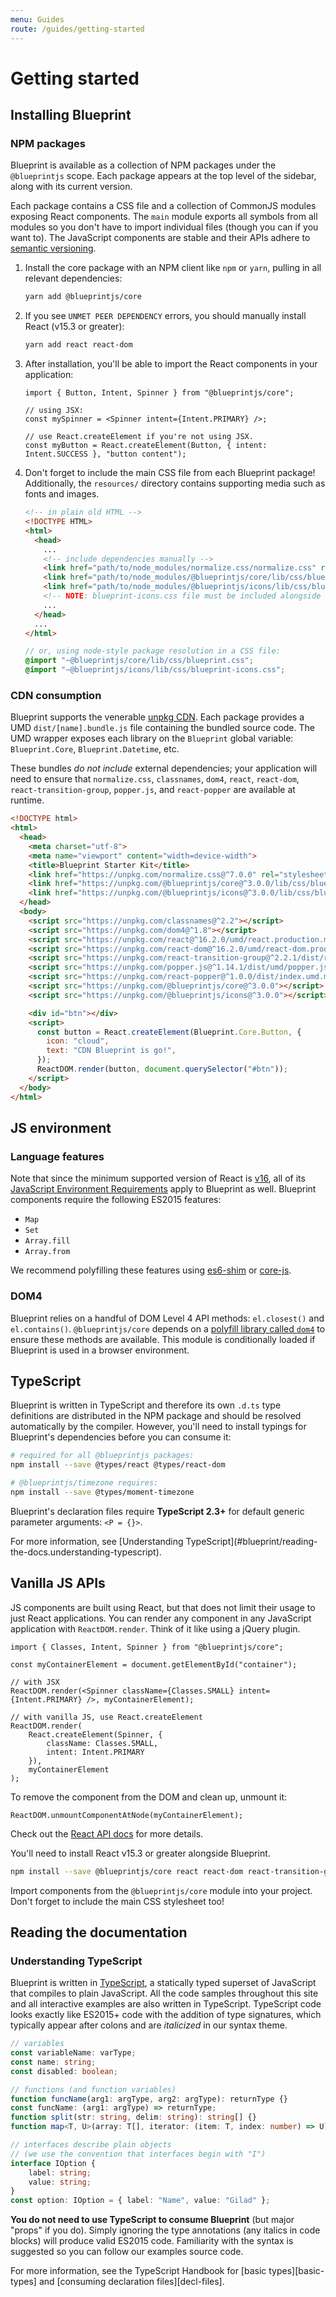 ```yaml
---
menu: Guides
route: /guides/getting-started
---
```



# Getting started

## Installing Blueprint

### NPM packages

Blueprint is available as a collection of NPM packages under the `@blueprintjs` scope.
Each package appears at the top level of the sidebar, along with its current version.

Each package contains a CSS file and a collection of CommonJS modules exposing React components.
The `main` module exports all symbols from all modules so you don't have to import individual files
(though you can if you want to). The JavaScript components are stable and their APIs adhere to
[semantic versioning](http://semver.org/).

1.  Install the core package with an NPM client like `npm` or `yarn`, pulling in all relevant
    dependencies:

    ```sh
    yarn add @blueprintjs/core
    ```

1.  If you see `UNMET PEER DEPENDENCY` errors, you should manually install React (v15.3 or greater):

    ```sh
    yarn add react react-dom
    ```

1.  After installation, you'll be able to import the React components in your application:

    ```tsx
    import { Button, Intent, Spinner } from "@blueprintjs/core";

    // using JSX:
    const mySpinner = <Spinner intent={Intent.PRIMARY} />;

    // use React.createElement if you're not using JSX.
    const myButton = React.createElement(Button, { intent: Intent.SUCCESS }, "button content");
    ```

1.  Don't forget to include the main CSS file from each Blueprint package! Additionally, the
    `resources/` directory contains supporting media such as fonts and images.

    ```html
    <!-- in plain old HTML -->
    <!DOCTYPE HTML>
    <html>
      <head>
        ...
        <!-- include dependencies manually -->
        <link href="path/to/node_modules/normalize.css/normalize.css" rel="stylesheet" />
        <link href="path/to/node_modules/@blueprintjs/core/lib/css/blueprint.css" rel="stylesheet" />
        <link href="path/to/node_modules/@blueprintjs/icons/lib/css/blueprint-icons.css" rel="stylesheet" />
        <!-- NOTE: blueprint-icons.css file must be included alongside blueprint.css! -->
        ...
      </head>
      ...
    </html>
    ```

    ```css.scss
    // or, using node-style package resolution in a CSS file:
    @import "~@blueprintjs/core/lib/css/blueprint.css";
    @import "~@blueprintjs/icons/lib/css/blueprint-icons.css";
    ```

### CDN consumption

Blueprint supports the venerable [unpkg CDN](https://unpkg.com). Each package provides a UMD
`dist/[name].bundle.js` file containing the bundled source code. The UMD wrapper exposes each
library on the `Blueprint` global variable: `Blueprint.Core`, `Blueprint.Datetime`, etc.

These bundles _do not include_ external dependencies; your application will need to ensure that
`normalize.css`, `classnames`, `dom4`, `react`, `react-dom`, `react-transition-group`, `popper.js`, and
`react-popper` are available at runtime.

```html
<!DOCTYPE html>
<html>
  <head>
    <meta charset="utf-8">
    <meta name="viewport" content="width=device-width">
    <title>Blueprint Starter Kit</title>
    <link href="https://unpkg.com/normalize.css@^7.0.0" rel="stylesheet" />
    <link href="https://unpkg.com/@blueprintjs/core@^3.0.0/lib/css/blueprint.css" rel="stylesheet" />
    <link href="https://unpkg.com/@blueprintjs/icons@^3.0.0/lib/css/blueprint-icons.css" rel="stylesheet" />
  </head>
  <body>
    <script src="https://unpkg.com/classnames@^2.2"></script>
    <script src="https://unpkg.com/dom4@^1.8"></script>
    <script src="https://unpkg.com/react@^16.2.0/umd/react.production.min.js"></script>
    <script src="https://unpkg.com/react-dom@^16.2.0/umd/react-dom.production.min.js"></script>
    <script src="https://unpkg.com/react-transition-group@^2.2.1/dist/react-transition-group.min.js"></script>
    <script src="https://unpkg.com/popper.js@^1.14.1/dist/umd/popper.js"></script>
    <script src="https://unpkg.com/react-popper@^1.0.0/dist/index.umd.min.js"></script>
    <script src="https://unpkg.com/@blueprintjs/core@^3.0.0"></script>
    <script src="https://unpkg.com/@blueprintjs/icons@^3.0.0"></script>

    <div id="btn"></div>
    <script>
      const button = React.createElement(Blueprint.Core.Button, {
        icon: "cloud",
        text: "CDN Blueprint is go!",
      });
      ReactDOM.render(button, document.querySelector("#btn"));
    </script>
  </body>
</html>
```

## JS environment

### Language features

Note that since the minimum supported version of React is [v16](https://reactjs.org/blog/2017/09/26/react-v16.0.html),
all of its [JavaScript Environment Requirements](https://reactjs.org/docs/javascript-environment-requirements.html) apply to
Blueprint as well. Blueprint components require the following ES2015 features:

-   `Map`
-   `Set`
-   `Array.fill`
-   `Array.from`

We recommend polyfilling these features using [es6-shim](https://github.com/paulmillr/es6-shim) or
[core-js](https://github.com/zloirock/core-js).

### DOM4

Blueprint relies on a handful of DOM Level 4 API methods: `el.closest()` and `el.contains()`.
`@blueprintjs/core` depends on a [polyfill library called `dom4`](https://webreflection.github.io/dom4/) to ensure
these methods are available. This module is conditionally loaded if Blueprint is used in a browser environment.

## TypeScript

Blueprint is written in TypeScript and therefore its own `.d.ts` type definitions are distributed in
the NPM package and should be resolved automatically by the compiler. However, you'll need to
install typings for Blueprint's dependencies before you can consume it:

```sh
# required for all @blueprintjs packages:
npm install --save @types/react @types/react-dom

# @blueprintjs/timezone requires:
npm install --save @types/moment-timezone
```

Blueprint's declaration files require **TypeScript 2.3+** for default generic parameter arguments: `<P = {}>`.

<Callout intent="primary">
  For more information, see [Understanding TypeScript](#blueprint/reading-the-docs.understanding-typescript).
</Callout>

## Vanilla JS APIs

JS components are built using React, but that does not limit their usage to just React applications.
You can render any component in any JavaScript application with `ReactDOM.render`. Think of it like
using a jQuery plugin.

```tsx
import { Classes, Intent, Spinner } from "@blueprintjs/core";

const myContainerElement = document.getElementById("container");

// with JSX
ReactDOM.render(<Spinner className={Classes.SMALL} intent={Intent.PRIMARY} />, myContainerElement);

// with vanilla JS, use React.createElement
ReactDOM.render(
    React.createElement(Spinner, {
        className: Classes.SMALL,
        intent: Intent.PRIMARY
    }),
    myContainerElement
);
```

To remove the component from the DOM and clean up, unmount it:

```tsx
ReactDOM.unmountComponentAtNode(myContainerElement);
```

Check out the [React API docs](https://facebook.github.io/react/docs/react-api.html) for more details.

You'll need to install React v15.3 or greater alongside Blueprint.

```sh
npm install --save @blueprintjs/core react react-dom react-transition-group
```

Import components from the `@blueprintjs/core` module into your project.
Don't forget to include the main CSS stylesheet too!

## Reading the documentation

### Understanding TypeScript

Blueprint is written in [TypeScript](https://www.typescriptlang.org/), a statically typed superset
of JavaScript that compiles to plain JavaScript. All the code samples throughout this site and
all interactive examples are also written in TypeScript. TypeScript code looks exactly like ES2015+
code with the addition of type signatures, which typically appear after colons and are _italicized_
in our syntax theme.

```ts
// variables
const variableName: varType;
const name: string;
const disabled: boolean;

// functions (and function variables)
function funcName(arg1: argType, arg2: argType): returnType {}
const funcName: (arg1: argType) => returnType;
function split(str: string, delim: string): string[] {}
function map<T, U>(array: T[], iterator: (item: T, index: number) => U): U[];

// interfaces describe plain objects
// (we use the convention that interfaces begin with "I")
interface IOption {
    label: string;
    value: string;
}
const option: IOption = { label: "Name", value: "Gilad" };
```

**You do not need to use TypeScript to consume Blueprint** (but major "props" if you do).
Simply ignoring the type annotations (any italics in code blocks) will produce valid ES2015 code.
Familiarity with the syntax is suggested so you can follow our examples source code.

<Callout intent="primary">
  For more information, see the TypeScript Handbook for [basic types][basic-types]
  and [consuming declaration files][decl-files].
</Callout>

[basic-types]: https://www.typescriptlang.org/docs/handbook/basic-types.html
[decl-files]: https://www.typescriptlang.org/docs/handbook/declaration-files/consumption.html

